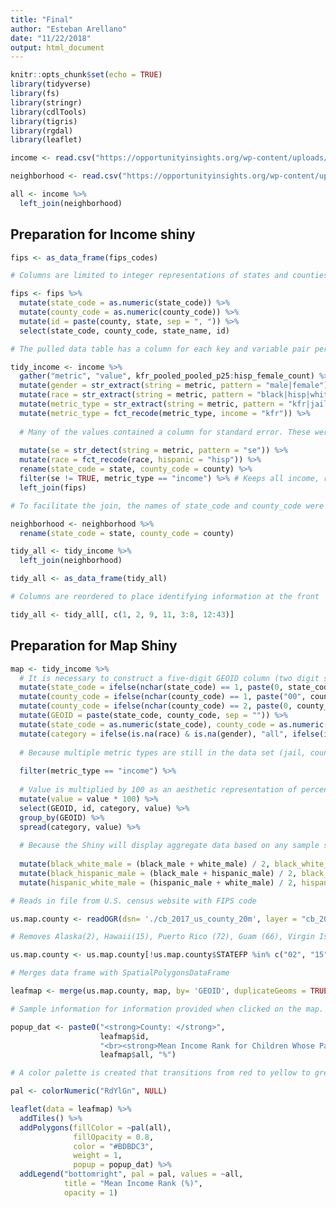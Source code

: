 ```yaml
---
title: "Final"
author: "Esteban Arellano"
date: "11/22/2018"
output: html_document
---
```


```r
knitr::opts_chunk$set(echo = TRUE)
library(tidyverse)
library(fs)
library(stringr)
library(cdlTools)
library(tigris)
library(rgdal)
library(leaflet)

income <- read.csv("https://opportunityinsights.org/wp-content/uploads/2018/10/county_outcomes_simple.csv")

neighborhood <- read.csv("https://opportunityinsights.org/wp-content/uploads/2018/10/cty_covariates.csv")

all <- income %>%
  left_join(neighborhood)

```

## Preparation for Income shiny
```r
fips <- as_data_frame(fips_codes)

# Columns are limited to integer representations of states and counties that can be used in the GEOID column for future Shiny apps. The name for a county and state are then pasted and used for identification.

fips <- fips %>%
  mutate(state_code = as.numeric(state_code)) %>%
  mutate(county_code = as.numeric(county_code)) %>%
  mutate(id = paste(county, state, sep = ", ")) %>%
  select(state_code, county_code, state_name, id)

# The pulled data table has a column for each key and variable pair per race and gender. The "income" table was made tidy by making a row for each observation. Columns were added to each row to indicate the gender of the pooled value ("male", "female", or "pooled"/all), the race ("black", "white", or "hisp"--recoded to "hispanic" for consistency), and type of value provided (income/"kfr", "jail", or "count").

tidy_income <- income %>%
  gather("metric", "value", kfr_pooled_pooled_p25:hisp_female_count) %>%
  mutate(gender = str_extract(string = metric, pattern = "male|female")) %>%
  mutate(race = str_extract(string = metric, pattern = "black|hisp|white")) %>%
  mutate(metric_type = str_extract(string = metric, pattern = "kfr|jail|count")) %>%
  mutate(metric_type = fct_recode(metric_type, income = "kfr")) %>%
  
  # Many of the values contained a column for standard error. These were removed to only keep the actual income rank values.
  
  mutate(se = str_detect(string = metric, pattern = "se")) %>%
  mutate(race = fct_recode(race, hispanic = "hisp")) %>%
  rename(state_code = state, county_code = county) %>%
  filter(se != TRUE, metric_type == "income") %>% # Keeps all income, removes standard errors
  left_join(fips)

# To facilitate the join, the names of state_code and county_code were changed

neighborhood <- neighborhood %>%
  rename(state_code = state, county_code = county)

tidy_all <- tidy_income %>%
  left_join(neighborhood)

tidy_all <- as_data_frame(tidy_all)

# Columns are reordered to place identifying information at the front

tidy_all <- tidy_all[, c(1, 2, 9, 11, 3:8, 12:43)]
```

## Preparation for Map Shiny
```r
map <- tidy_income %>%
  # It is necessary to construct a five-digit GEOID column (two digit state code + three digit county code) to join with the us.map.county object from the U.S. Census website
  mutate(state_code = ifelse(nchar(state_code) == 1, paste(0, state_code, sep = ""), state_code)) %>%
  mutate(county_code = ifelse(nchar(county_code) == 1, paste("00", county_code, sep = ""), county_code)) %>%
  mutate(county_code = ifelse(nchar(county_code) == 2, paste(0, county_code, sep = ""), county_code)) %>%
  mutate(GEOID = paste(state_code, county_code, sep = "")) %>%
  mutate(state_code = as.numeric(state_code), county_code = as.numeric(county_code)) %>%
  mutate(category = ifelse(is.na(race) & is.na(gender), "all", ifelse(is.na(race), paste("all", gender, sep = "_"), ifelse(is.na(gender), paste("all", race, sep = "_"), paste(race, gender, sep = "_"))))) %>%
  
  # Because multiple metric types are still in the data set (jail, count, etc.), results are only limited to those relating to "income".
  
  filter(metric_type == "income") %>%
  
  # Value is multiplied by 100 as an aesthetic representation of percentages
  mutate(value = value * 100) %>%
  select(GEOID, id, category, value) %>%
  group_by(GEOID) %>%
  spread(category, value) %>%
  
  # Because the Shiny will display aggregate data based on any sample size, extra columns were added to the data set that reflected the average between two types of responses
  
  mutate(black_white_male = (black_male + white_male) / 2, black_white_female = (black_female + white_female) / 2, all_black_white = (all_black + all_white) / 2) %>%
  mutate(black_hispanic_male = (black_male + hispanic_male) / 2, black_hispanic_female = (black_female + hispanic_female) / 2, all_black_hispanic = (all_black + all_hispanic) / 2) %>%
  mutate(hispanic_white_male = (hispanic_male + white_male) / 2, hispanic_white_female = (hispanic_female + white_female) / 2, all_hispanic_white = (all_hispanic + all_white) / 2)

# Reads in file from U.S. census website with FIPS code

us.map.county <- readOGR(dsn= './cb_2017_us_county_20m', layer = "cb_2017_us_county_20m", stringsAsFactors = FALSE)

# Removes Alaska(2), Hawaii(15), Puerto Rico (72), Guam (66), Virgin Islands (78), American Samoa (60) Mariana Islands (69), Micronesia (64), Marshall Islands (68), Palau (70), Minor Islands (74) that would disrupt the aesthetics of the final object.

us.map.county <- us.map.county[!us.map.county$STATEFP %in% c("02", "15", "72", "66", "78", "60", "69","64", "68", "70", "74", "81", "84", "86", "87", "89", "71", "76","95", "79"),]

# Merges data frame with SpatialPolygonsDataFrame

leafmap <- merge(us.map.county, map, by= 'GEOID', duplicateGeoms = TRUE)

# Sample information for information provided when clicked on the map. In the actual Shiny, the County name stays the same but the value provided is dynamic and changes based on the column of data selected.

popup_dat <- paste0("<strong>County: </strong>",
                    leafmap$id,
                    "<br><strong>Mean Income Rank for Children Whose Parents Were at 25th Percentile: </strong>",
                    leafmap$all, "%")

# A color palette is created that transitions from red to yellow to green based on a provided scale.

pal <- colorNumeric("RdYlGn", NULL)

leaflet(data = leafmap) %>% 
  addTiles() %>%
  addPolygons(fillColor = ~pal(all),
              fillOpacity = 0.8,
              color = "#BDBDC3",
              weight = 1,
              popup = popup_dat) %>%
  addLegend("bottomright", pal = pal, values = ~all,
            title = "Mean Income Rank (%)",
            opacity = 1)
```

